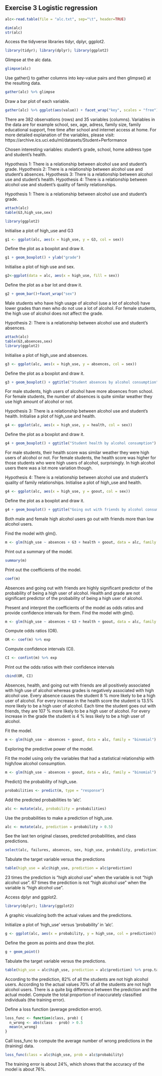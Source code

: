 Exercise 3 Logistic regression
---
```r
alc<-read.table(file = "alc.txt", sep="\t", header=TRUE)

dim(alc)
str(alc)
```

Access the tidyverse libraries tidyr, dplyr, ggplot2.
```r
library(tidyr); library(dplyr); library(ggplot2)
```

Glimpse at the alc data.
```r
glimpse(alc) 
```

Use gather() to gather columns into key-value pairs and then glimpse() at the resulting data.
```r
gather(alc) %>% glimpse
```

Draw a bar plot of each variable.
```r
gather(alc) %>% ggplot(aes(value)) + facet_wrap("key", scales = "free") + geom_bar()

```

There are 382 observations (rows) and 35 variables (columns). Variables in the data are for example school, sex, age, adress, family size, family educational support, free time after school and internet access at home.  For more detailed explanation of the variables, please visit: https://archive.ics.uci.edu/ml/datasets/Student+Performance

Chosen interesting variables: student's grade, school, home address type and student's health.

Hypothesis 1: There is a relationship between alcohol use and student's grade.
Hypothesis 2: There is a relationship between alcohol use and student's absences.
Hypothesis 3: There is a relationship between alcohol use and student's health.
Hypothesis 4: There is a relationship between alcohol use and student's quality of family relationships.


Hypothesis 1: There is a relationship between alcohol use and student's grade.
```r
attach(alc)
table(G3,high_use,sex)
```


```r
library(ggplot2)
```

Initialise a plot of high_use and G3
```r
g1 <- ggplot(alc, aes(x = high_use, y = G3, col = sex))
```

Define the plot as a boxplot and draw it.
```r
g1 + geom_boxplot() + ylab("grade")
```

Initialise a plot of high use and sex.
```r
g2<-ggplot(data = alc, aes(x = high_use, fill = sex))
```

Define the plot as a bar lot and draw it.
```r
g2 + geom_bar()+facet_wrap("sex")
```


Male students who have high usage of alcohol (use a lot of alcohol) have lower grades than men who do not use a lot of alcohol. For female students, the high use of alcohol does not affect the grade. 

Hypothesis 2: There is a relationship between alcohol use and student's absences.

```r
attach(alc)
table(G3,absences,sex)
library(ggplot2)
```

Initialise a plot of high_use and absences.
```r
g3 <- ggplot(alc, aes(x = high_use, y = absences, col = sex))
```

Define the plot as a boxplot and draw it.
```r
g3 + geom_boxplot() + ggtitle("Student absences by alcohol consumption")
```

For male students, high users of alcohol have more absences from school. For female students, the number of absences is quite similar weather they use high amount of alcohol or not.

Hypothesis 3: There is a relationship between alcohol use and student's health.
Initialise a plot of high_use and health.
```r
g4 <- ggplot(alc, aes(x = high_use, y = health, col = sex))
```

Define the plot as a boxplot and draw it.
```r
g4 + geom_boxplot() + ggtitle("Student health by alcohol consumption")
```
For male students, their health score was similar weather they were high users of alcohol or not. For female students, the health score was higher for those students who were high users of alcohol, surprisingly. In high alcohol users there was a lot more variation though.


Hypothesis 4: There is a relationship between alcohol use and student's quality of family relationships.
Initialise a plot of high_use and health.
```r
g4 <- ggplot(alc, aes(x = high_use, y = goout, col = sex))
```

Define the plot as a boxplot and draw it.
```r
g4 + geom_boxplot() + ggtitle("Going out with friends by alcohol consumption")
```

Both male and female high alcohol users go out with friends more than low alcohol users. 


Find the model with glm().
```r
m <- glm(high_use ~ absences + G3 + health + goout, data = alc, family = "binomial")
```

Print out a summary of the model.
```r
summary(m)
```

Print out the coefficients of the model.
```r
coef(m)
```

Absences and going out with friends are highly significant predictor of the probability of being a high user of alcohol. 
Health and grade are not significant predictor of the probability of being a high user of alcohol. 


Present and interpret the coefficients of the model as odds ratios and provide confidence intervals for them. 
Find the model with glm().
```r
m <- glm(high_use ~ absences + G3 + health + goout, data = alc, family = "binomial")
```

Compute odds ratios (OR).
```r
OR <- coef(m) %>% exp
```

Compute confidence intervals (CI).
```r
CI <- confint(m) %>% exp
```

Print out the odds ratios with their confidence intervals
```r
cbind(OR, CI)
```

Absences, health, and going out with friends are all positively associated with high use of alcohol whereas grades is negatively associated with high alcohol use.
Every absence causes the student 8 % more likely to be a high user of alcohol.
For every increase in the health score the student is 13.5% more likely to be a high user of alcohol.
Each time the student goes out with friends, they are 107 % more likely to be a high user of alcohol.
For every increase in the grade the student is 4 % less likely to be a high user of alcohol.

Fit the model.
```r
m <- glm(high_use ~ absences + goout, data = alc, family = "binomial")
```

Exploring the predictive power of the model.

Fit the model using only the variables that had a statistical relationship with high/low alcohol consumption.
```r
m <- glm(high_use ~ absences + goout, data = alc, family = "binomial")
```

Predict() the probability of high_use.
```r
probabilities <- predict(m, type = "response")
```

Add the predicted probabilities to 'alc'.
```r
alc <- mutate(alc, probability = probabilities)
```

Use the probabilities to make a prediction of high_use.
```r
alc <- mutate(alc, prediction = probability > 0.5)
```

See the last ten original classes, predicted probabilities, and class predictions.
```r
select(alc, failures, absences, sex, high_use, probability, prediction) %>% tail(10)
```

Tabulate the target variable versus the predictions
```r
table(high_use = alc$high_use, prediction = alc$prediction)
```

23 times the prediction is "high alcohol use" when the variable is not "high alcohol use".
67 times the prediction is not "high alcohol use" when the variable is "high alcohol use".

Access dplyr and ggplot2.
```r
library(dplyr); library(ggplot2)
```
A graphic visualizing both the actual values and the predictions. 

Initialize a plot of 'high_use' versus 'probability' in 'alc'.
```r
g <- ggplot(alc, aes(x = probability, y = high_use, col = prediction))
```

Define the geom as points and draw the plot.
```r
g + geom_point()
```

Tabulate the target variable versus the predictions.
```r
table(high_use = alc$high_use, prediction = alc$prediction) %>% prop.table %>% addmargins
```

According to the prediction, 82% of all the students are not high alcohol users. According to the actual values 70% of all the students are not high alcohol users. There is a quite big difference between the prediction and the actual model.
Compute the total proportion of inaccurately classified individuals (the training error).

Define a loss function (average prediction error).
```r
loss_func <- function(class, prob) {
  n_wrong <- abs(class - prob) > 0.5
  mean(n_wrong)
}
```

Call loss_func to compute the average number of wrong predictions in the (training) data.
```r
loss_func(class = alc$high_use, prob = alc$probability)
```

The training error is about 24%, which shows that the accuracy of the model is about 76%. 


